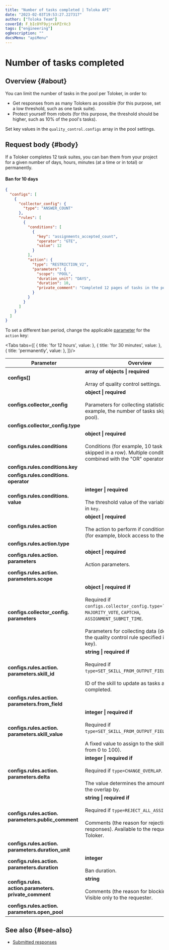```yaml
---
title: "Number of tasks completed | Toloka API"
date: "2023-02-03T19:53:27.227317"
author: ["Toloka Team"]
coverId: F_bIcOYF9yjrxkPZrXc3
tags: ["engineering"]
ogDescription: ""
docsMenu: "apiMenu"
---
```



# Number of tasks completed

## Overview {#about}

You can limit the number of tasks in the pool per Toloker, in order to:

- Get responses from as many Tolokers as possible (for this purpose, set a low threshold, such as one task suite).
- Protect yourself from robots (for this purpose, the threshold should be higher, such as 10% of the pool's tasks).

Set key values in the `quality_control.configs` array in the pool settings.

## Request body {#body}

If a Toloker completes 12 task suites, you can ban them from your project for a given number of days, hours, minutes (at a time or in total) or permanently.

#### Ban for 10 days

```json
{
  "configs": [
    {
      "collector_config": {
        "type": "ANSWER_COUNT"
      },
      "rules": [
        {
          "conditions": [
            {
              "key": "assignments_accepted_count",
              "operator": "GTE",
              "value": 12
            }
          ],
          "action": {
            "type": "RESTRICTION_V2",
            "parameters": {
              "scope": "POOL",
              "duration_unit": "DAYS",
              "duration": 10,
              "private_comment": "Completed 12 pages of tasks in the pool"
            }
          }
        }
      ]
    }
  ]
}
```

To set a different ban period, change the applicable [parameter](/docs-new/api/goldenset#configs-rules-action-parameters-duration) for the `action` key:

<Tabs tabs={[
  { title: 'for 12 hours', value: <CompletedList1/> },
  { title: 'for 30 minutes', value: <CompletedList2/> },
  { title: 'permanently', value: <CompletedList3/> },
]}/>

Parameter | Overview
----- | -----
**configs[]** | **array of objects \| required**<br/><br/>Array of quality control settings.
**configs.collector_config** | **object \| required**<br/><br/>Parameters for collecting statistics (for example, the number of tasks skipped in the pool).
**configs.collector_config.type** | <CompletedTable1/>
**configs.rules.conditions** | **object \| required**<br/><br/>Conditions (for example, 10 task suites skipped in a row). Multiple conditions are combined with the "OR" operator.
**configs.rules.conditions.key** | <CompletedTable2/>
**configs.rules.conditions. operator** | <CompletedTable3/>
**configs.rules.conditions. value** | **integer \| required**<br/><br/>The threshold value of the variable specified in `key`.
**configs.rules.action** | **object \| required**<br/><br/>The action to perform if conditions are met (for example, block access to the project).
**configs.rules.action.type** | <CompletedTable4/>
**configs.rules.action. parameters** | **object \| required**<br/><br/>Action parameters.
**configs.rules.action. parameters.scope** | <CompletedTable5/>
**configs.collector_config. parameters** | **object \| required if**<br/><br/>Required if `configs.collector_config.type=``GOLDEN_SET`, `MAJORITY_VOTE`, `CAPTCHA`, `ASSIGNMENT_SUBMIT_TIME`.<br/><br/>Parameters for collecting data (depends on the quality control rule specified in the `type` key).
**configs.rules.action. parameters.skill_id** | **string \| required if**<br/><br/>Required if `type=SET_SKILL_FROM_OUTPUT_FIELD`.<br/><br/>ID of the skill to update as tasks are completed.
**configs.rules.action. parameters.from_field** | <CompletedTable6/>
**configs.rules.action. parameters.skill_value** | **integer \| required if**<br/><br/>Required if `type=SET_SKILL_FROM_OUTPUT_FIELD`.<br/><br/>A fixed value to assign to the skill (a number from 0 to 100).
**configs.rules.action. parameters.delta** | **integer \| required if**<br/><br/>Required if `type=CHANGE_OVERLAP`.<br/><br/>The value determines the amount to change the overlap by.
**configs.rules.action. parameters.public_comment** | **string \| required if**<br/><br/>Required if `type=REJECT_ALL_ASSIGNMENTS`.<br/><br/>Comments (the reason for rejecting responses). Available to the requester and the Toloker.
**configs.rules.action. parameters.duration_unit** | <CompletedTable7/>
**configs.rules.action. parameters.duration** | **integer**<br/><br/>Ban duration.
**configs.rules. action.parameters. private_comment** | **string**<br/><br/>Comments (the reason for blocking access). Visible only to the requester.
**configs.rules.action. parameters.open_pool** | <CompletedTable8/>

## See also {#see-also}

- [Submitted responses](https://toloka.ai/en/docs/guide/concepts/submitted-answers)

